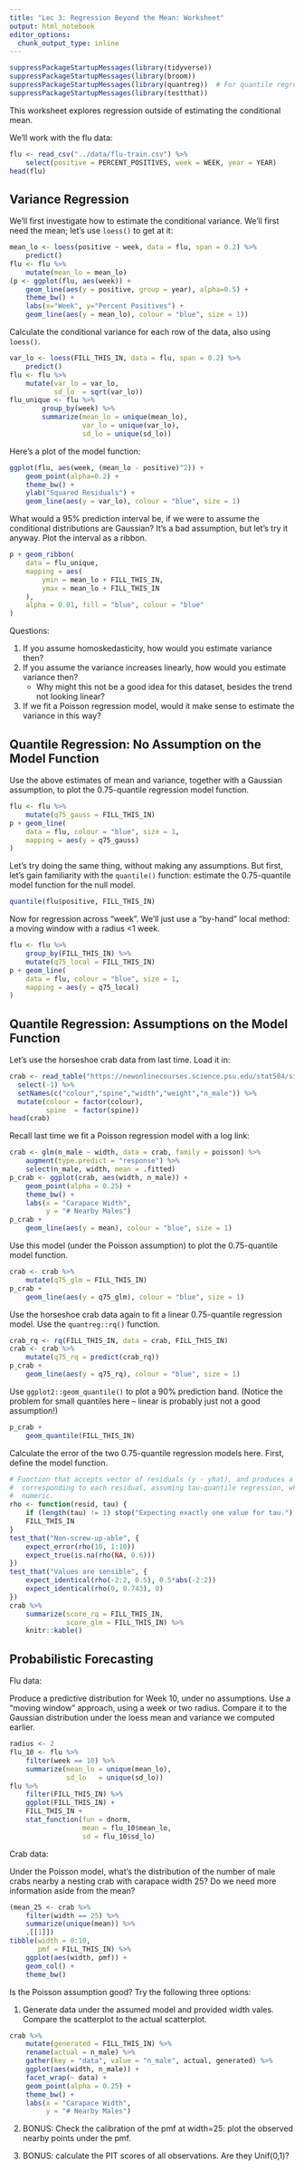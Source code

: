 ```yaml
---
title: "Lec 3: Regression Beyond the Mean: Worksheet"
output: html_notebook
editor_options: 
  chunk_output_type: inline
---
```


```r
suppressPackageStartupMessages(library(tidyverse))
suppressPackageStartupMessages(library(broom))
suppressPackageStartupMessages(library(quantreg))  # For quantile regression
suppressPackageStartupMessages(library(testthat))
```

This worksheet explores regression outside of estimating the conditional mean.

We'll work with the flu data:

```r
flu <- read_csv("../data/flu-train.csv") %>% 
    select(positive = PERCENT_POSITIVES, week = WEEK, year = YEAR)
head(flu)
```

## Variance Regression

We'll first investigate how to estimate the conditional variance. We'll first need the mean; let's use `loess()` to get at it:

```r
mean_lo <- loess(positive ~ week, data = flu, span = 0.2) %>% 
    predict()
flu <- flu %>% 
    mutate(mean_lo = mean_lo)
(p <- ggplot(flu, aes(week)) +
    geom_line(aes(y = positive, group = year), alpha=0.5) +
    theme_bw() +
    labs(x="Week", y="Percent Positives") +
    geom_line(aes(y = mean_lo), colour = "blue", size = 1))
```

Calculate the conditional variance for each row of the data, also using `loess()`.

```r
var_lo <- loess(FILL_THIS_IN, data = flu, span = 0.2) %>% 
    predict()
flu <- flu %>% 
    mutate(var_lo = var_lo,
           sd_lo  = sqrt(var_lo))
flu_unique <- flu %>% 
        group_by(week) %>% 
        summarize(mean_lo = unique(mean_lo),
                  var_lo = unique(var_lo),
                  sd_lo = unique(sd_lo))
```

Here's a plot of the model function:

```r
ggplot(flu, aes(week, (mean_lo - positive)^2)) +
    geom_point(alpha=0.2) +
    theme_bw() +
    ylab("Squared Residuals") +
    geom_line(aes(y = var_lo), colour = "blue", size = 1)
```

What would a 95% prediction interval be, if we were to assume the conditional distributions are Gaussian? It's a bad assumption, but let's try it anyway. Plot the interval as a ribbon.

```r
p + geom_ribbon(
    data = flu_unique,
    mapping = aes(
        ymin = mean_lo + FILL_THIS_IN,
        ymax = mean_lo + FILL_THIS_IN
    ),
    alpha = 0.01, fill = "blue", colour = "blue"
)
```

Questions:

1. If you assume homoskedasticity, how would you estimate variance then?
2. If you assume the variance increases linearly, how would you estimate variance then? 
    - Why might this not be a good idea for this dataset, besides the trend not looking linear?
3. If we fit a Poisson regression model, would it make sense to estimate the variance in this way?

## Quantile Regression: No Assumption on the Model Function

Use the above estimates of mean and variance, together with a Gaussian assumption, to plot the 0.75-quantile regression model function.

```r
flu <- flu %>% 
    mutate(q75_gauss = FILL_THIS_IN)
p + geom_line(
    data = flu, colour = "blue", size = 1,
    mapping = aes(y = q75_gauss)
)
```

Let's try doing the same thing, without making any assumptions. But first, let's gain familiarity with the `quantile()` function: estimate the 0.75-quantile model function for the null model.

```r
quantile(flu$positive, FILL_THIS_IN)
```

Now for regression across "week". We'll just use a "by-hand" local method: a moving window with a radius <1 week.

```r
flu <- flu %>% 
    group_by(FILL_THIS_IN) %>% 
    mutate(q75_local = FILL_THIS_IN)
p + geom_line(
    data = flu, colour = "blue", size = 1,
    mapping = aes(y = q75_local)
)
```

## Quantile Regression: Assumptions on the Model Function 

Let's use the horseshoe crab data from last time. Load it in:

```r
crab <- read_table("https://newonlinecourses.science.psu.edu/stat504/sites/onlinecourses.science.psu.edu.stat504/files/lesson07/crab/index.txt", col_names = FALSE) %>% 
  select(-1) %>% 
  setNames(c("colour","spine","width","weight","n_male")) %>% 
  mutate(colour = factor(colour),
         spine  = factor(spine))
head(crab)
```

Recall last time we fit a Poisson regression model with a log link:

```r
crab <- glm(n_male ~ width, data = crab, family = poisson) %>% 
    augment(type.predict = "response") %>% 
    select(n_male, width, mean = .fitted)
p_crab <- ggplot(crab, aes(width, n_male)) +
    geom_point(alpha = 0.25) +
    theme_bw() +
    labs(x = "Carapace Width", 
         y = "# Nearby Males")
p_crab +
    geom_line(aes(y = mean), colour = "blue", size = 1)
```

Use this model (under the Poisson assumption) to plot the 0.75-quantile model function.

```r
crab <- crab %>% 
    mutate(q75_glm = FILL_THIS_IN)
p_crab +
    geom_line(aes(y = q75_glm), colour = "blue", size = 1)
```

Use the horseshoe crab data again to fit a linear 0.75-quantile regression model. Use the `quantreg::rq()` function.

```r
crab_rq <- rq(FILL_THIS_IN, data = crab, FILL_THIS_IN)
crab <- crab %>% 
    mutate(q75_rq = predict(crab_rq))
p_crab +
    geom_line(aes(y = q75_rq), colour = "blue", size = 1)
```

Use `ggplot2::geom_quantile()` to plot a 90% prediction band. (Notice the problem for small quantiles here -- linear is probably just not a good assumption!)

```r
p_crab +
    geom_quantile(FILL_THIS_IN)
```

Calculate the error of the two 0.75-quantile regression models here. First, define the model function.

```r
# Function that accepts vector of residuals (y - yhat), and produces a vector of scores
#  corresponding to each residual, assuming tau-quantile regression, where tau is a single
#  numeric.
rho <- function(resid, tau) {
    if (length(tau) != 1) stop("Expecting exactly one value for tau.")
    FILL_THIS_IN
}
test_that("Non-screw-up-able", {
    expect_error(rho(10, 1:10))
    expect_true(is.na(rho(NA, 0.6)))
})
test_that("Values are sensible", {
    expect_identical(rho(-2:2, 0.5), 0.5*abs(-2:2))
    expect_identical(rho(0, 0.743), 0)
})
crab %>% 
    summarize(score_rq = FILL_THIS_IN,
              score_glm = FILL_THIS_IN) %>% 
    knitr::kable()
```

## Probabilistic Forecasting

Flu data:

Produce a predictive distribution for Week 10, under no assumptions. Use a "moving window" approach, using a week or two radius. Compare it to the Gaussian distribution under the loess mean and variance we computed earlier.

```r
radius <- 2
flu_10 <- flu %>% 
    filter(week == 10) %>% 
    summarize(mean_lo = unique(mean_lo),
              sd_lo   = unique(sd_lo))
flu %>% 
    filter(FILL_THIS_IN) %>% 
    ggplot(FILL_THIS_IN) +
    FILL_THIS_IN +
    stat_function(fun = dnorm, 
                  mean = flu_10$mean_lo,
                  sd = flu_10$sd_lo)
```

Crab data:

Under the Poisson model, what's the distribution of the number of male crabs nearby a nesting crab with carapace width 25? Do we need more information aside from the mean?

```r
(mean_25 <- crab %>% 
    filter(width == 25) %>% 
    summarize(unique(mean)) %>% 
    .[[1]])
tibble(width = 0:10,
       pmf = FILL_THIS_IN) %>% 
    ggplot(aes(width, pmf)) +
    geom_col() +
    theme_bw()
```

Is the Poisson assumption good? Try the following three options:

1. Generate data under the assumed model and provided width vales. Compare the scatterplot to the actual scatterplot.

```r
crab %>% 
    mutate(generated = FILL_THIS_IN) %>% 
    rename(actual = n_male) %>% 
    gather(key = "data", value = "n_male", actual, generated) %>%
    ggplot(aes(width, n_male)) +
    facet_wrap(~ data) +
    geom_point(alpha = 0.25) +
    theme_bw() +
    labs(x = "Carapace Width",
         y = "# Nearby Males")
```

2. BONUS: Check the calibration of the pmf at width=25: plot the observed nearby points under the pmf.

3. BONUS: calculate the PIT scores of all observations. Are they Unif(0,1)?
